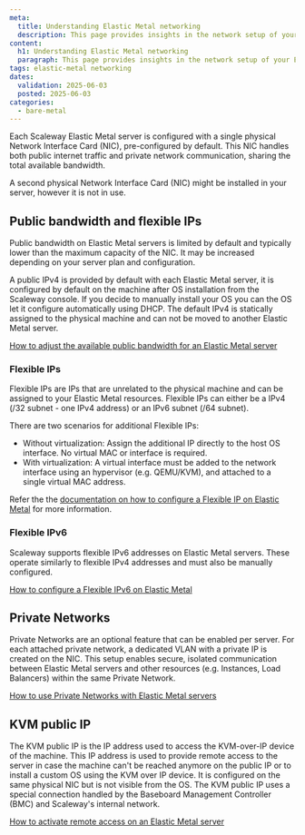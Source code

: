 ```yaml
---
meta:
  title: Understanding Elastic Metal networking
  description: This page provides insights in the network setup of your Elastic Metal server.
content:
  h1: Understanding Elastic Metal networking
  paragraph: This page provides insights in the network setup of your Elastic Metal server.
tags: elastic-metal networking
dates:
  validation: 2025-06-03
  posted: 2025-06-03
categories:
  - bare-metal
---
```


Each Scaleway Elastic Metal server is configured with a single physical Network Interface Card (NIC), pre-configured by default. This NIC handles both public internet traffic and private network communication, sharing the total available bandwidth.

<Message type="note">
    A second physical Network Interface Card (NIC) might be installed in your server, however it is not in use.
</Message>

<Lightbox src="scaleway-elastic-metal-networking-schema.webp" size="large" alt="Schema displaying a theoretical network configuration of an Elastic Metal server" />

## Public bandwidth and flexible IPs

Public bandwidth on Elastic Metal servers is limited by default and typically lower than the maximum capacity of the NIC. It may be increased depending on your server plan and configuration.

A public IPv4 is provided by default with each Elastic Metal server, it is configured by default on the machine after OS installation from the Scaleway console. If you decide to manually install your OS you can the OS let it configure automatically using DHCP.
The default IPv4 is statically assigned to the physical machine and can not be moved to another Elastic Metal server.

[How to adjust the available public bandwidth for an Elastic Metal server](/elastic-metal/how-to/adjust-available-bandwidth/)

### Flexible IPs

Flexible IPs are IPs that are unrelated to the physical machine and can be assigned to your Elastic Metal resources. Flexible IPs can either be a IPv4 (/32 subnet - one IPv4 address) or an IPv6 subnet (/64 subnet).

There are two scenarios for additional Flexible IPs:

* Without virtualization: Assign the additional IP directly to the host OS interface. No virtual MAC or interface is required.
* With virtualization: A virtual interface must be added to the network interface using an hypervisor (e.g. QEMU/KVM), and attached to a single virtual MAC address.

Refer the the [documentation on how to configure a Flexible IP on Elastic Metal](/elastic-metal/how-to/configure-flexible-ip/) for more information.

### Flexible IPv6

Scaleway supports flexible IPv6 addresses on Elastic Metal servers. These operate similarly to flexible IPv4 addresses and must also be manually configured.

[How to configure a Flexible IPv6 on Elastic Metal](/elastic-metal/how-to/configure-flexible-ipv6/)


## Private Networks

Private Networks are an optional feature that can be enabled per server. For each attached private network, a dedicated VLAN with a private IP is created on the NIC. This setup enables secure, isolated communication between Elastic Metal servers and other resources (e.g. Instances, Load Balancers) within the same Private Network.

[How to use Private Networks with Elastic Metal servers](/elastic-metal/how-to/use-private-networks/)
## KVM public IP

The KVM public IP is the IP address used to access the KVM-over-IP device of the machine.
This IP address is used to provide remote access to the server in case the machine can't be reached anymore on the public IP or to install a custom OS using the KVM over IP device. It is configured on the same physical NIC but is not visible from the OS.
The KVM public IP uses a special connection handled by the Baseboard Management Controller (BMC) and Scaleway's internal network.

[How to activate remote access on an Elastic Metal server](/elastic-metal/how-to/activate-remote-access/)


